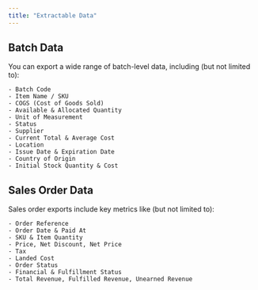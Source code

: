 ```yaml
---
title: "Extractable Data"
---
```


## Batch Data

<AccordionGroup>
  <Accordion title="What batch information can I extract from Kaizntree?">
    You can export a wide range of batch-level data, including (but not limited to):

    - Batch Code
    - Item Name / SKU
    - COGS (Cost of Goods Sold)
    - Available & Allocated Quantity
    - Unit of Measurement
    - Status
    - Supplier
    - Current Total & Average Cost
    - Location
    - Issue Date & Expiration Date
    - Country of Origin
    - Initial Stock Quantity & Cost
  </Accordion>
</AccordionGroup>

## Sales Order Data

<AccordionGroup>
  <Accordion title="What sales order data can I extract?">
    Sales order exports include key metrics like (but not limited to):

    - Order Reference
    - Order Date & Paid At
    - SKU & Item Quantity
    - Price, Net Discount, Net Price
    - Tax
    - Landed Cost
    - Order Status
    - Financial & Fulfillment Status
    - Total Revenue, Fulfilled Revenue, Unearned Revenue
  </Accordion>
</AccordionGroup>